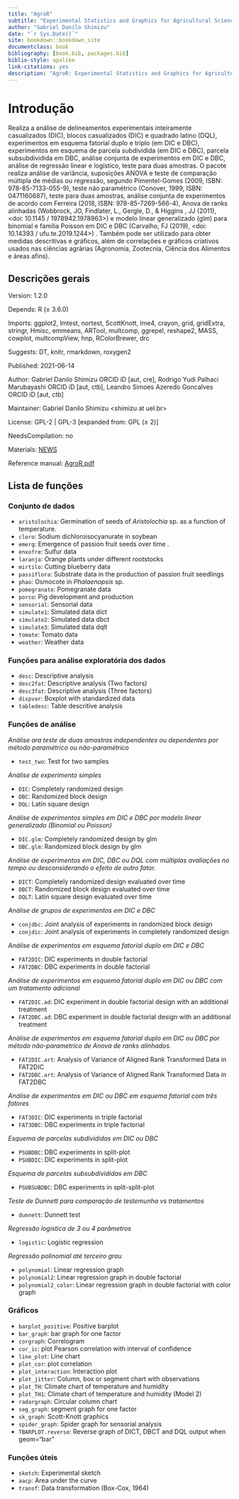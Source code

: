 ```yaml
--- 
title: "AgroR"
subtitle: "Experimental Statistics and Graphics for Agricultural Sciences"
author: "Gabriel Danilo Shimizu"
date: "`r Sys.Date()`"
site: bookdown::bookdown_site
documentclass: book
bibliography: [book.bib, packages.bib]
biblio-style: apalike
link-citations: yes
description: "AgroR: Experimental Statistics and Graphics for Agricultural Sciences"
---
```


# Introdução

Realiza a análise de delineamentos experimentais inteiramente casualizados (DIC), blocos casualizados (DIC) e quadrado latino (DQL), experimentos em esquema fatorial duplo e triplo (em DIC e DBC), experimentos em esquema de parcela subdividida (em DIC e DBC), parcela subsubdividida em DBC, análise conjunta de experimentos em DIC e DBC, análise de regressão linear e logístico, teste para duas amostras. O pacote realiza análise de variância, suposições ANOVA e teste de comparação múltipla de médias ou regressão, segundo Pimentel-Gomes (2009, ISBN: 978-85-7133-055-9), teste não paramétrico (Conover, 1999, ISBN: 0471160687), teste para duas amostras, análise conjunta de experimentos de acordo com Ferreira (2018, ISBN: 978-85-7269-566-4), Anova de ranks alinhadas (Wobbrock, JO, Findlater, L., Gergle, D., & Higgins , JJ (2011), <doi: 10.1145 / 1978942.1978963>) e modelo linear generalizado (glm) para binomial e família Poisson em DIC e DBC (Carvalho, FJ (2019), <doi: 10.14393 / ufu.te.2019.1244>) . Também pode ser utilizado para obter medidas descritivas e gráficos, além de correlações e gráficos criativos usados nas ciências agrárias (Agronomia, Zootecnia, Ciência dos Alimentos e áreas afins). 

## Descrições gerais

Version: 1.2.0

Depends: R (≥ 3.6.0)

Imports: ggplot2, lmtest, nortest, ScottKnott, lme4, crayon, grid, gridExtra, stringr, Hmisc, emmeans, ARTool, multcomp, ggrepel, reshape2, MASS, cowplot, multcompView, hnp, RColorBrewer, drc

Suggests: DT, knitr, rmarkdown, roxygen2

Published: 2021-06-14

Author:	Gabriel Danilo Shimizu ORCID iD [aut, cre], Rodrigo Yudi Palhaci Marubayashi ORCID iD [aut, ctb], Leandro Simoes Azeredo Goncalves ORCID iD [aut, ctb]

Maintainer: Gabriel Danilo Shimizu <shimizu at uel.br>

License: GPL-2 | GPL-3 [expanded from: GPL (≥ 2)]

NeedsCompilation: no

Materials: [NEWS](https://cran.r-project.org/web/packages/AgroR/news/news.html)

Reference manual:	[AgroR.pdf](https://cran.r-project.org/web/packages/AgroR/AgroR.pdf)

## Lista de funções

### Conjunto de dados

 - `aristolochia`: Germination of seeds of _Aristolochia_ sp. as a function of temperature.
 - `cloro`: Sodium dichloroisocyanurate in soybean
 - `emerg`: Emergence of passion fruit seeds over time .
 - `enxofre`: Sulfur data
 - `laranja`: Orange plants under different rootstocks
 - `mirtilo`: Cutting blueberry data
 - `passiflora`: Substrate data in the production of passion fruit seedlings
 - `phao`: Osmocote in *Phalaenopsis* sp.
 - `pomegranate`: Pomegranate data
 - `porco`: Pig development and production
 - `sensorial`: Sensorial data
 - `simulate1`: Simulated data dict
 - `simulate2`: Simulated data dbct
 - `simulate3`: Simulated data dqlt
 - `tomate`: Tomato data
 - `weather`: Weather data

### Funções para análise exploratória dos dados

 - `desc`: Descriptive analysis
 - `desc2fat`: Descriptive analysis (Two factors)
 - `desc3fat`: Descriptive analysis (Three factors)
 - `dispvar`: Boxplot with standardized data
 - `tabledesc`: Table descritive analysis

### Funções de análise

*Análise ara teste de duas amostras independentes ou dependentes por método paramétrico ou não-paramétrico*

 - `test_two`: Test for two samples

*Análise de experimento simples*

 - `DIC`: Completely randomized design
 - `DBC`: Randomized block design
 - `DQL`: Latin square design
 
*Análise de experimentos simples em DIC e DBC por modelo linear generalizado (Binomial ou Poisson)*

 - `DIC.glm`: Completely randomized design by glm
 - `DBC.glm`: Randomized block design by glm

*Análise de experimentos em DIC, DBC ou DQL com múltiplas avaliações no tempo ou desconsiderando o efeito de outro fator.*

 - `DICT`: Completely randomized design evaluated over time
 - `DBCT`: Randomized block design evaluated over time
 - `DQLT`: Latin square design evaluated over time
 
*Análise de grupos de experimentos em DIC e DBC*

 - `conjdbc`: Joint analysis of experiments in randomized block design
 - `conjdic`: Joint analysis of experiments in completely randomized design
 
*Análise de experimentos em esquema fatorial duplo em DIC e DBC*

 - `FAT2DIC`: DIC experiments in double factorial
 - `FAT2DBC`: DBC experiments in double factorial
 
*Análise de experimentos em esquema fatorial duplo em DIC ou DBC com um tratamento adicional*

 - `FAT2DIC.ad`: DIC experiment in double factorial design with an additional treatment
 - `FAT2DBC.ad`: DBC experiment in double factorial design with an additional treatment
 
*Análise de experimentos em esquema fatorial duplo em DIC ou DBC por método não-parametrico de Anova de ranks alinhados.*

 - `FAT2DIC.art`: Analysis of Variance of Aligned Rank Transformed Data in FAT2DIC
 - `FAT2DBC.art`: Analysis of Variance of Aligned Rank Transformed Data in FAT2DBC

*Análise de experimentos em DIC ou DBC em esquema fatorial com três fatores*

 - `FAT3DIC`: DIC experiments in triple factorial
 - `FAT3DBC`: DBC experiments in triple factorial

*Esquema de parcelas subdivididas em DIC ou DBC*

 - `PSUBDBC`: DBC experiments in split-plot
 - `PSUBDIC`: DIC experiments in split-plot

*Esquema de parcelas subsubdivididas em DBC*

 - `PSUBSUBDBC`: DBC experiments in split-split-plot
 
*Teste de Dunnett para comparação de testemunha vs tratamentos*
 
 - `dunnett`: Dunnett test

*Regressão logistica de 3 ou 4 parâmetros*

 - `logistic`: Logistic regression
 
*Regressão polinomial até terceiro grau*

 - `polynomial`: Linear regression graph
 - `polynomial2`: Linear regression graph in double factorial
 - `polynomial2_color`: Linear regression graph in double factorial with color graph

### Gráficos

 - `barplot_positive`: Positive barplot
 - `bar_graph`: bar graph for one factor
 - `corgraph`: Correlogram
 - `cor_ic`: plot Pearson correlation with interval of confidence
 - `line_plot`: Line chart
 - `plot_cor`: plot correlation
 - `plot_interaction`: Interaction plot
 - `plot_jitter`: Column, box or segment chart with observations
 - `plot_TH`: Climate chart of temperature and humidity
 - `plot_TH1`: Climate chart of temperature and humidity (Model 2)
 - `radargraph`: Circular column chart
 - `seg_graph`: segment graph for one factor
 - `sk_graph`: Scott-Knott graphics
 - `spider_graph`: Spider graph for sensorial analysis
 - `TBARPLOT.reverse`: Reverse graph of DICT, DBCT and DQL output when geom="bar"

### Funções úteis

 - `sketch`: Experimental sketch
 - `aacp`: Area under the curve
 - `transf`: Data transformation (Box-Cox, 1964)
